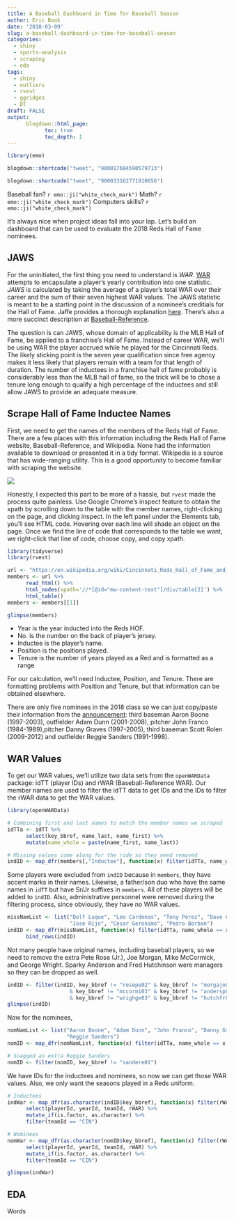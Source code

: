```yaml
---
title: A Baseball Dashboard in Time for Baseball Season
author: Eric Book
date: '2018-03-09'
slug: a-baseball-dashboard-in-time-for-baseball-season
categories:
  - shiny
  - sports-analysis
  - scraping
  - eda
tags:
  - shiny
  - outliers
  - rvest
  - ggridges
  - DT
draft: FALSE
output:
      blogdown::html_page:
            toc: true
            toc_depth: 1
---
```




```r
library(emo)
```


``` r
blogdown::shortcode("tweet", "900017684590579713")
```


```r
blogdown::shortcode("tweet", "900033162771910656")
```

Baseball fan? `r emo::ji("white_check_mark")` Math? `r emo::ji("white_check_mark")` Computers skills? `r emo::ji("white_check_mark")`

It's always nice when project ideas fall into your lap. Let's build an dashboard that can be used to evaluate the 2018 Reds Hall of Fame nominees.

## JAWS

For the uninitiated, the first thing you need to understand is *WAR*. [WAR](https://www.fangraphs.com/library/misc/war/) attempts to encapsulate a player's yearly contribution into one statistic. *JAWS* is calculated by taking the average of a player's total WAR over their career and the sum of their seven highest WAR values. The JAWS statistic is meant to be a starting point in the discussion of a nominee's creditials for the Hall of Fame. Jaffe provides a thorough explanation [here](https://www.si.com/mlb/2017/11/27/hall-fame-jaws-intro-2018-ballot). There's also a more succinct description at [Baseball-Reference](https://www.baseball-reference.com/about/jaws.shtml).

The question is can JAWS, whose domain of applicability is the MLB Hall of Fame, be applied to a franchise's Hall of Fame. Instead of career WAR, we'll be using WAR the player accrued while he played for the Cincinnati Reds. The likely sticking point is the seven year qualification since free agency makes it less likely that players remain with a team for that length of duration. The number of inductees in a franchise hall of fame probably is considerably less than the MLB hall of fame, so the trick will be to chose a tenure long enough to qualify a high percentage of the inductees and still allow JAWS to provide an adequate measure.



## Scrape Hall of Fame Inductee Names


First, we need to get the names of the members of the Reds Hall of Fame. There are a few places with this information including the Reds Hall of Fame website, Baseball-Reference, and Wikipedia. None had the information available to download or presented it in a tidy format. Wikipedia is a source that has wide-ranging utility. This is a good opportunity to become familiar with scraping the website. 


![](/charts/copy_xpath.gif)


Honestly, I expected this part to be more of a hassle, but `rvest` made the process quite painless. Use Google Chrome's inspect feature to obtain the xpath by scrolling down to the table with the member names, right-clicking on the page, and clicking inspect. In the left panel under the Elements tab, you'll see HTML code. Hovering over each line will shade an object on the page. Once we find the line of code that corresponds to the table we want, we right-click that line of code, choose copy, and copy xpath.


```r

library(tidyverse)
library(rvest)

url <- "https://en.wikipedia.org/wiki/Cincinnati_Reds_Hall_of_Fame_and_Museum#Cincinnati_Reds_Hall_of_Fame_members"
members <- url %>%
      read_html() %>%
      html_nodes(xpath='//*[@id="mw-content-text"]/div/table[2]') %>%
      html_table()
members <- members[[1]]

```


```r
glimpse(members)
```


* Year is the year inducted into the Reds HOF.
* No. is the number on the back of player's jersey.
* Inductee is the player's name.
* Position is the positions played.
* Tenure is the number of years played as a Red and is formatted as a range


For our calculation, we'll need Inductee, Position, and Tenure. There are formatting problems with Position and Tenure, but that information can be obtained elsewhere.

There are only five nominees in the 2018 class so we can just copy/paste their information from the [announcement](http://www.cincinnati.com/story/sports/mlb/reds/2017/08/21/candidates-announced-2018-reds-hall-fame-ballot/586540001/): third baseman Aaron Boone (1997-2003), outfielder Adam Dunn (2001-2008), pitcher John Franco 
(1984-1989),pitcher Danny Graves (1997-2005), third baseman Scott Rolen (2009-2012) and outfielder 
Reggie Sanders (1991-1998).



## WAR Values


To get our WAR values, we'll utilize two data sets from the `openWARData` package: idTT (player IDs) and rWAR (Baseball-Reference WAR). Our member names are used to filter the idTT data to get IDs and the IDs to filter the rWAR data to get the WAR values.


```r
library(openWARData)

# Combining first and last names to match the member names we scraped
idTTa <- idTT %>%
      select(key_bbref, name_last, name_first) %>%
      mutate(name_whole = paste(name_first, name_last))

# Missing values come along for the ride so they need removed
indID <- map_dfr(members[,"Inductee"], function(x) filter(idTTa, name_whole == x & key_bbref != ""))

```


Some players were excluded from `indID` because in `members`, they have accent marks in their names. Likewise, a father/son duo who have the same names in `idTT` but have Sr/Jr suffixes in `members`. All of these players will be added to `indID`. Also, administrative personnel were removed during the filtering process, since obviously, they have no WAR values.


```r
missNamList <- list("Dolf Luque", "Leo Cardenas", "Tony Perez", "Dave Concepcion", "Ken Griffey",
                    "Jose Rijo", "Cesar Geronimo", "Pedro Borbon")
indID <- map_dfr(missNamList, function(x) filter(idTTa, name_whole == x & key_bbref != "")) %>% 
      bind_rows(indID)
```


Not many people have original names, including baseball players, so we need to remove the extra Pete Rose (Jr.), Joe Morgan, Mike McCormick, and George Wright. Sparky Anderson and Fred Hutchinson were managers so they can be dropped as well.


```r
indID <- filter(indID, key_bbref != "rosepe02" & key_bbref != "morgajo01"
                    & key_bbref != "mccormi03" & key_bbref != "andersp01" 
                    & key_bbref != "wrighge03" & key_bbref != "hutchfr01")
glimpse(indID)
```


Now for the nominees,

```r
nomNamList <- list("Aaron Boone", "Adam Dunn", "John Franco", "Danny Graves", "Scott Rolen",
                   "Reggie Sanders")
nomID <- map_dfr(nomNamList, function(x) filter(idTTa, name_whole == x & key_bbref != ""))

# Snagged an extra Reggie Sanders
nomID <- filter(nomID, key_bbref != "sandere01")
```


We have IDs for the inductees and nominees, so now we can get those WAR values. Also, we only want the seasons played in a Reds uniform.

```r

# Inductees
indWar <- map_dfr(as.character(indID$key_bbref), function(x) filter(rWAR, playerId == x)) %>%
      select(playerId, yearId, teamId, rWAR) %>%
      mutate_if(is.factor, as.character) %>% 
      filter(teamId == "CIN")

# Nominees
nomWar <- map_dfr(as.character(nomID$key_bbref), function(x) filter(rWAR, playerId == x)) %>%
      select(playerId, yearId, teamId, rWAR) %>%
      mutate_if(is.factor, as.character) %>% 
      filter(teamId == "CIN")

glimpse(indWar)
```



## EDA

Words
